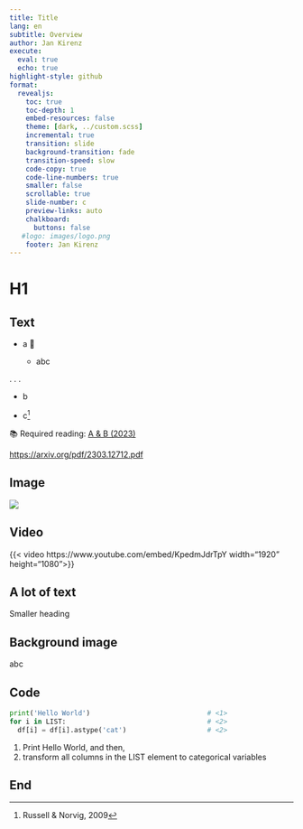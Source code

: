 ```yaml
---
title: Title
lang: en
subtitle: Overview
author: Jan Kirenz
execute:
  eval: true
  echo: true
highlight-style: github
format:
  revealjs: 
    toc: true
    toc-depth: 1
    embed-resources: false
    theme: [dark, ../custom.scss]  
    incremental: true
    transition: slide
    background-transition: fade
    transition-speed: slow
    code-copy: true
    code-line-numbers: true
    smaller: false
    scrollable: true
    slide-number: c
    preview-links: auto
    chalkboard: 
      buttons: false
   #logo: images/logo.png
    footer: Jan Kirenz
---
```


# H1 {background-image="../images/logo.png"}

## Text

- a 🤖

  - abc

. . .

- b

- c^[Russell & Norvig, 2009]  

📚 Required reading: [A & B (2023)](link) 

<https://arxiv.org/pdf/2303.12712.pdf> 

## Image

![](../images/hdm.png)



## Video

{{< video https://www.youtube.com/embed/KpedmJdrTpY width="1920" height="1080">}}

<!-- Video about Protein -->


## A lot of text {.smaller}

Smaller heading

## Background image {background-image="../images/hdm.png"}

abc

## Code

```python
print('Hello World')                             # <1>
for i in LIST:                                   # <2>
  df[i] = df[i].astype('cat')                    # <2>
```
1. Print Hello World, and then,
2. transform all columns in the LIST element to categorical variables

## End